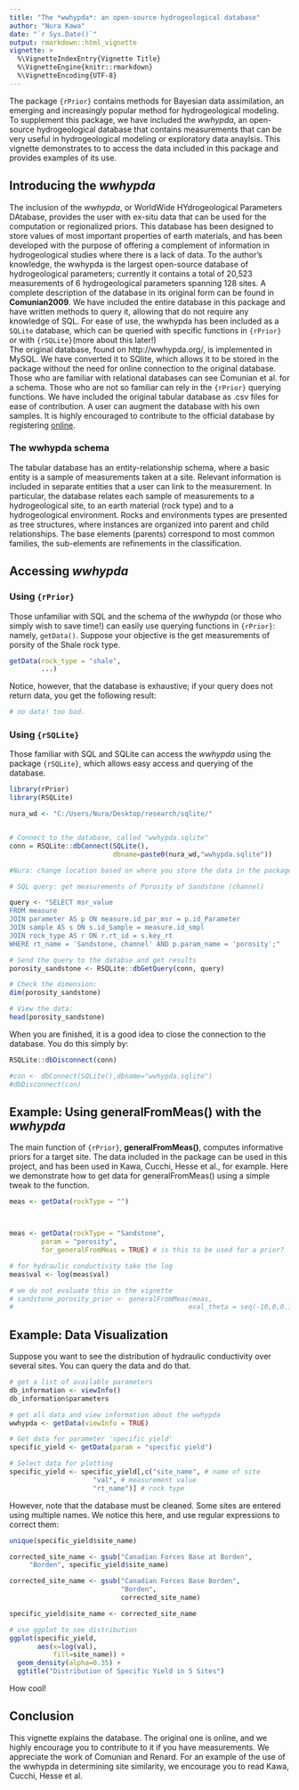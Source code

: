 ```yaml
---
title: "The *wwhypda*: an open-source hydrogeological database"
author: "Nura Kawa"
date: "`r Sys.Date()`"
output: rmarkdown::html_vignette
vignette: >
  %\VignetteIndexEntry{Vignette Title}
  %\VignetteEngine{knitr::rmarkdown}
  %\VignetteEncoding{UTF-8}
---
```


The package `{rPrior}` contains methods for Bayesian data assimilation, an emerging and increasingly popular method for hydrogeological modeling. To supplement this package, we have included the *wwhypda*, an open-source hydrogeological database that contains measurements that can be very useful in hydrogeological modeling or exploratory data anaylsis. This vignette demonstrates to to access the data included in this package and provides examples of its use. 


## Introducing the *wwhypda*

The inclusion of the *wwhypda*, or WorldWide HYdrogeological Parameters DAtabase, provides the user with ex-situ data that can be used for the computation or regionalized priors. This database has been designed to store values of most important properties of earth materials, and has been developed with the purpose of offering a complement of information in hydrogeological studies where there is a lack of data. To the author's knowledge, the wwhypda is the largest open-source database of hydrogeological parameters; currently it contains a total of 20,523 measurements of 6 hydrogeological parameters spanning 128 sites. A complete description of the database in its original form can be found in **Comunian2009**. We have included the entire database in this package and have written methods to query it, allowing that do not require any knowledge of SQL. For ease of use, the wwhypda has been included as a `SQLite` database, which can be queried with specific functions in `{rPrior}` or with `{rSQLite}`(more about this later!)  
The original database, found on http://wwhypda.org/, is implemented in MySQL. We have converted it to SQlite, which allows it to be stored in the package without the need for online connection to the original database. Those who are familiar with relational databases can see Comunian et al. for a schema. Those who are not so familiar can rely in the `{rPrior}` querying functions. We have included the original tabular database as .csv files for ease of contribution. A user can augment the database with his own samples. It is highly encouraged to contribute to the official database by registering [online](http://wwhypda.org/).

### The wwhypda schema

The tabular database has an entity-relationship schema, where a basic entity is a sample of measurements taken at a site. Relevant information is included in separate entities that a user can link to the measurement. In particular, the database relates each sample of measurements to a hydrogeological site, to an earth material (rock type) and to a hydrogeological environment. Rocks and environments types are presented as tree structures, where instances are organized into parent and child relationships. The base elements (parents) correspond to most common families, the sub-elements are refinements in the classification. 


## Accessing *wwhypda*  


### Using `{rPrior}`  

Those unfamiliar with SQL and the schema of the *wwhypda* (or those who simply wish to save time!) can easily use querying functions in `{rPrior}`: namely, `getData()`. Suppose your objective is the get measurements of porsity of the Shale rock type.

```r

getData(rock_type = "shale",
        ...)
```

Notice, however, that the database is exhaustive; if your query does not return data, you get the following result:  


```r

# no data! too bad. 

```

### Using `{rSQLite}`  

Those familiar with SQL and SQLite can access the *wwhypda* using the package `{rSQLite}`, which allows easy access and querying of the database.  

```r
library(rPrior)
library(RSQLite)

nura_wd <- "C:/Users/Nura/Desktop/research/sqlite/"


# Connect to the database, called "wwhypda.sqlite"
conn = RSQLite::dbConnect(SQLite(), 
                          dbname=paste0(nura_wd,"wwhypda.sqlite")) 

#Nura: change location based on where you store the data in the package

# SQL query: get measurements of Porosity of Sandstone (channel)

query <- "SELECT msr_value
FROM measure
JOIN parameter AS p ON measure.id_par_msr = p.id_Parameter
JOIN sample AS s ON s.id_Sample = measure.id_smpl
JOIN rock_type AS r ON r.rt_id = s.key_rt
WHERE rt_name = 'Sandstone, channel' AND p.param_name = 'porosity';"

# Send the query to the databse and get results
porosity_sandstone <- RSQLite::dbGetQuery(conn, query)

# Check the dimension: 
dim(porosity_sandstone)

# View the data: 
head(porosity_sandstone)

```


When you are finished, it is a good idea to close the connection to the database. You do this simply by: 

```r

RSQLite::dbDisconnect(conn)

#con <- dbConnect(SQLite(),dbname="wwhypda.sqlite")
#dbDisconnect(con)
```



## Example: Using **generalFromMeas()** with the *wwhypda*

The main function of `{rPrior}`, **generalFromMeas()**, computes informative priors for a target site. The data included in the package can be used in this project, and has been used in Kawa, Cucchi, Hesse et al., for example. Here we demonstrate how to get data for generalFromMeas() using a simple tweak to the function.  

```r

meas <- getData(rockType = "")



meas <- getData(rockType = "Sandstone", 
        param = "porosity",
        for_generalFromMeas = TRUE) # is this to be used for a prior?

# for hydraulic conductivity take the log
meas$val <- log(meas$val)

# we do not evaluate this in the vignette
# sandstone_porosity_prior <- generalFromMeas(meas,
#                                            eval_theta = seq(-10,0,0.1))
```


## Example: Data Visualization 


Suppose you want to see the distribution of hydraulic conductivity over several sites. You can query the data and do that. 

```r
# get a list of available parameters
db_information <- viewInfo()
db_information$parameters
```


```r
# get all data and view information about the wwhypda
wwhypda <- getData(viewInfo = TRUE)

# Get data for parameter 'specific yield'
specific_yield <- getData(param = "specific yield")

# Select data for plotting
specific_yield <- specific_yield[,c("site_name", # name of site
                     "val", # measurement value
                     "rt_name")] # rock type 

```


However, note that the database must be cleaned. Some sites are entered using multiple names. We notice this here, and use regular expressions to correct them:

```r
unique(specific_yield$site_name)

corrected_site_name <- gsub("Canadian Forces Base at Borden",
     "Borden", specific_yield$site_name)

corrected_site_name <- gsub("Canadian Forces Base Borden",
                            "Borden",
                            corrected_site_name)

specific_yield$site_name <- corrected_site_name
```



```r
# use ggplot to see distribution
ggplot(specific_yield,
       aes(x=log(val),
           fill=site_name)) +
  geom_density(alpha=0.35) + 
  ggtitle("Distribution of Specific Yield in 5 Sites")

```











How cool!


## Conclusion 

This vignette explains the database. The original one is online, and we highly encourage you to contribute to it if you have measurements. We appreciate the work of Comunian and Renard. For an example of the use of the wwhypda in determining site similarity, we encourage you to read Kawa, Cucchi, Hesse et al. 


